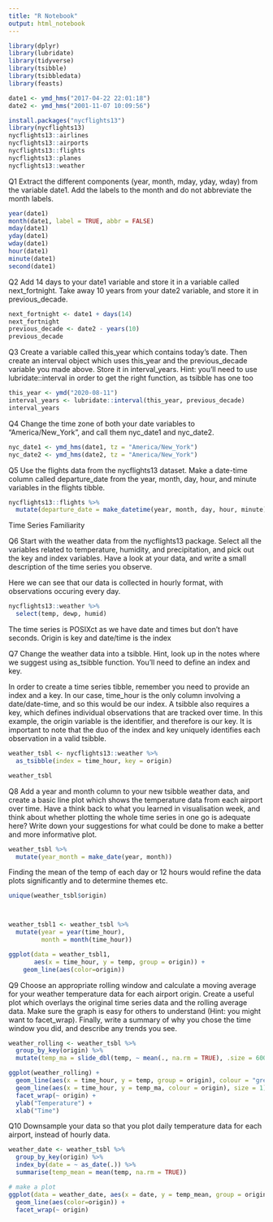 ```yaml
---
title: "R Notebook"
output: html_notebook
---
```



```r
library(dplyr)
library(lubridate)
library(tidyverse)
library(tsibble)
library(tsibbledata)
library(feasts)

date1 <- ymd_hms("2017-04-22 22:01:18")
date2 <- ymd_hms("2001-11-07 10:09:56")

install.packages("nycflights13")
library(nycflights13)
nycflights13::airlines
nycflights13::airports
nycflights13::flights
nycflights13::planes
nycflights13::weather
```
Q1
Extract the different components (year, month, mday, yday, wday) from the variable date1. Add the labels to the month and do not abbreviate the month labels.
```r
year(date1)
month(date1, label = TRUE, abbr = FALSE)
mday(date1)
yday(date1)
wday(date1)
hour(date1)
minute(date1)
second(date1)
```
Q2
Add 14 days to your date1 variable and store it in a variable called next_fortnight. Take away 10 years from your date2 variable, and store it in previous_decade.
```r
next_fortnight <- date1 + days(14)
next_fortnight
previous_decade <- date2 - years(10)
previous_decade
```
Q3
Create a variable called this_year which contains today’s date. Then create an interval object which uses this_year and the previous_decade variable you made above. Store it in interval_years. Hint: you’ll need to use lubridate::interval in order to get the right function, as tsibble has one too
```r
this_year <- ymd("2020-08-11")
interval_years <- lubridate::interval(this_year, previous_decade)
interval_years
```
Q4
Change the time zone of both your date variables to “America/New_York”, and call them nyc_date1 and nyc_date2.
```r
nyc_date1 <- ymd_hms(date1, tz = "America/New_York")
nyc_date2 <- ymd_hms(date2, tz = "America/New_York")
```
Q5
Use the flights data from the nycflights13 dataset. Make a date-time column called departure_date from the year, month, day, hour, and minute variables in the flights tibble.
```r
nycflights13::flights %>% 
  mutate(departure_date = make_datetime(year, month, day, hour, minute))
```


Time Series Familiarity

Q6
Start with the weather data from the nycflights13 package. Select all the variables related to temperature, humidity, and precipitation, and pick out the key and index variables. Have a look at your data, and write a small description of the time series you observe.

Here we can see that our data is collected in hourly format, with observations occuring every day.
```r
nycflights13::weather %>% 
  select(temp, dewp, humid)
```
The time series is POSIXct as we have date and times but don't have seconds. Origin is key and date/time is the index

Q7
Change the weather data into a tsibble. Hint, look up in the notes where we suggest using as_tsibble function. You’ll need to define an index and key.

In order to create a time series tibble, remember you need to provide an index and a key. In our case, time_hour is the only column involving a date/date-time, and so this would be our index. A tsibble also requires a key, which defines individual observations that are tracked over time. In this example, the origin variable is the identifier, and therefore is our key. It is important to note that the duo of the index and key uniquely identifies each observation in a valid tsibble.

```r
weather_tsbl <- nycflights13::weather %>%
  as_tsibble(index = time_hour, key = origin)

weather_tsbl
```
Q8
Add a year and month column to your new tsibble weather data, and create a basic line plot which shows the temperature data from each airport over time. Have a think back to what you learned in visualisation week, and think about whether plotting the whole time series in one go is adequate here? Write down your suggestions for what could be done to make a better and more informative plot.


```r
weather_tsbl %>% 
  mutate(year_month = make_date(year, month))
```
Finding the mean of the temp of each day or 12 hours would refine the data plots significantly and to determine themes etc.
 
```r
unique(weather_tsbl$origin)



weather_tsbl1 <- weather_tsbl %>% 
  mutate(year = year(time_hour),
         month = month(time_hour))

ggplot(data = weather_tsbl1, 
       aes(x = time_hour, y = temp, group = origin)) + 
    geom_line(aes(color=origin))
```
Q9
Choose an appropriate rolling window and calculate a moving average for your weather temperature data for each airport origin. Create a useful plot which overlays the original time series data and the rolling average data. Make sure the graph is easy for others to understand (Hint: you might want to facet_wrap). Finally, write a summary of why you chose the time window you did, and describe any trends you see.
```r
weather_rolling <- weather_tsbl %>% 
  group_by_key(origin) %>% 
  mutate(temp_ma = slide_dbl(temp, ~ mean(., na.rm = TRUE), .size = 600))
```

```r
ggplot(weather_rolling) + 
  geom_line(aes(x = time_hour, y = temp, group = origin), colour = "grey") + 
  geom_line(aes(x = time_hour, y = temp_ma, colour = origin), size = 1) + 
  facet_wrap(~ origin) + 
  ylab("Temperature") + 
  xlab("Time")
```

Q10
Downsample your data so that you plot daily temperature data for each airport, instead of hourly data.

```r
weather_date <- weather_tsbl %>%
  group_by_key(origin) %>%
  index_by(date = ~ as_date(.)) %>%
  summarise(temp_mean = mean(temp, na.rm = TRUE))

# make a plot
ggplot(data = weather_date, aes(x = date, y = temp_mean, group = origin)) +
  geom_line(aes(color=origin)) +
  facet_wrap(~ origin)
```






